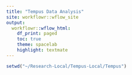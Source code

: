 ```yaml
---
title: "Tempus Data Analysis"
site: workflowr::wflow_site
output:
  workflowr::wflow_html:
    df_print: paged
    toc: true
    theme: spacelab
    highlight: textmate
---
```


```r
setwd("~/Research-Local/Tempus-Local/Tempus")
```

